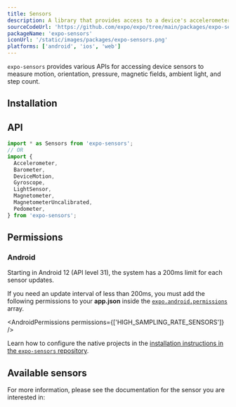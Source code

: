 ```yaml
---
title: Sensors
description: A library that provides access to a device's accelerometer, barometer, motion, gyroscope, magnetometer, and pedometer.
sourceCodeUrl: 'https://github.com/expo/expo/tree/main/packages/expo-sensors'
packageName: 'expo-sensors'
iconUrl: '/static/images/packages/expo-sensors.png'
platforms: ['android', 'ios', 'web']
---
```



`expo-sensors` provides various APIs for accessing device sensors to measure motion, orientation, pressure, magnetic fields, ambient light, and step count.

## Installation

<APIInstallSection />

## API

```js
import * as Sensors from 'expo-sensors';
// OR
import {
  Accelerometer,
  Barometer,
  DeviceMotion,
  Gyroscope,
  LightSensor,
  Magnetometer,
  MagnetometerUncalibrated,
  Pedometer,
} from 'expo-sensors';
```

## Permissions

### Android

Starting in Android 12 (API level 31), the system has a 200ms limit for each sensor updates.

If you need an update interval of less than 200ms, you must add the following permissions to your **app.json** inside the [`expo.android.permissions`](/versions/latest/config/app/#permissions) array.

<AndroidPermissions permissions={['HIGH_SAMPLING_RATE_SENSORS']} />

<ConfigReactNative>

Learn how to configure the native projects in the [installation instructions in the `expo-sensors` repository](https://github.com/expo/expo/tree/main/packages/expo-sensors#installation-in-bare-react-native-projects).

</ConfigReactNative>

## Available sensors

For more information, please see the documentation for the sensor you are interested in:

<BoxLink
  title="Accelerometer"
  href="accelerometer"
  description="Measures device acceleration on all platforms."
/>
<BoxLink
  title="Barometer"
  href="barometer"
  description="Measures pressure on Android and iOS platforms."
/>
<BoxLink
  title="DeviceMotion"
  href="devicemotion"
  description="Measures device motion on all platforms."
/>
<BoxLink
  title="Gyroscope"
  href="gyroscope"
  description="Measures device rotation on all platforms."
/>
<BoxLink
  title="Magnetometer"
  href="magnetometer"
  description="Measures magnetic fields on Android and iOS platforms."
/>
<BoxLink
  title="LightSensor"
  href="light-sensor"
  description="Measures ambient light on Android platform."
/>
<BoxLink
  title="Pedometer"
  href="pedometer"
  description="Measures steps count on Android and iOS platforms."
/>
